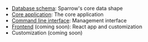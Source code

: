 
- [Database schema](/docs/schema): Sparrow's core data shape
- [Core application](/docs/core/server-configuration): The core application
- [Command line interface](/docs/command-line-interface): Management interface
- [Frontend](/docs/frontend/local-dev) (coming soon): React app and customization
- Customization (coming soon)

